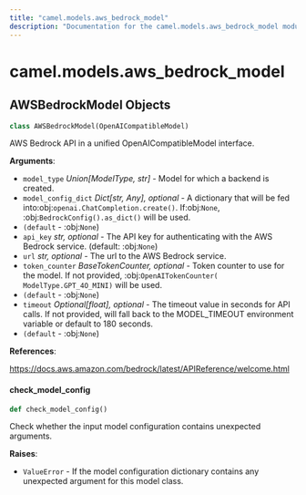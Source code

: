 ```yaml
---
title: "camel.models.aws_bedrock_model"
description: "Documentation for the camel.models.aws_bedrock_model module"
---
```


<a id="camel.models.aws_bedrock_model"></a>

# camel.models.aws\_bedrock\_model

<a id="camel.models.aws_bedrock_model.AWSBedrockModel"></a>

## AWSBedrockModel Objects

```python
class AWSBedrockModel(OpenAICompatibleModel)
```

AWS Bedrock API in a unified OpenAICompatibleModel interface.

**Arguments**:

- `model_type` _Union[ModelType, str]_ - Model for which a backend is
  created.
- `model_config_dict` _Dict[str, Any], optional_ - A dictionary
  that will be fed into:obj:`openai.ChatCompletion.create()`.
  If:obj:`None`, :obj:`BedrockConfig().as_dict()` will be used.
- `(default` - :obj:`None`)
- `api_key` _str, optional_ - The API key for authenticating with
  the AWS Bedrock service. (default: :obj:`None`)
- `url` _str, optional_ - The url to the AWS Bedrock service.
- `token_counter` _BaseTokenCounter, optional_ - Token counter to
  use for the model. If not provided, :obj:`OpenAITokenCounter(
  ModelType.GPT_4O_MINI)` will be used.
- `(default` - :obj:`None`)
- `timeout` _Optional[float], optional_ - The timeout value in seconds for
  API calls. If not provided, will fall back to the MODEL_TIMEOUT
  environment variable or default to 180 seconds.
- `(default` - :obj:`None`)
  

**References**:

  https://docs.aws.amazon.com/bedrock/latest/APIReference/welcome.html

<a id="camel.models.aws_bedrock_model.AWSBedrockModel.check_model_config"></a>

#### check\_model\_config

```python
def check_model_config()
```

Check whether the input model configuration contains unexpected
arguments.

**Raises**:

- `ValueError` - If the model configuration dictionary contains any
  unexpected argument for this model class.

